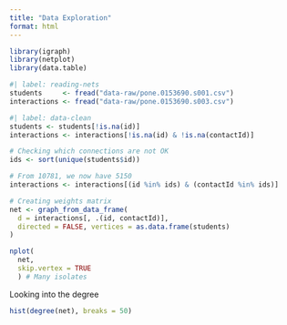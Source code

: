 ```yaml
---
title: "Data Exploration"
format: html
---
```


```r
library(igraph)
library(netplot)
library(data.table)
```


```r
#| label: reading-nets
students     <- fread("data-raw/pone.0153690.s001.csv")
interactions <- fread("data-raw/pone.0153690.s003.csv")
```

```r
#| label: data-clean
students <- students[!is.na(id)]
interactions <- interactions[!is.na(id) & !is.na(contactId)]
```


```r
# Checking which connections are not OK
ids <- sort(unique(students$id))

# From 10781, we now have 5150
interactions <- interactions[(id %in% ids) & (contactId %in% ids)]

# Creating weights matrix
net <- graph_from_data_frame(
  d = interactions[, .(id, contactId)],
  directed = FALSE, vertices = as.data.frame(students)
)

nplot(
  net,
  skip.vertex = TRUE
  ) # Many isolates
```

Looking into the degree

```r
hist(degree(net), breaks = 50)
```

